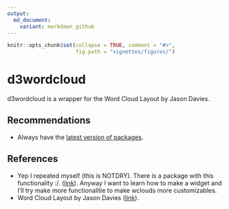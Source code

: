```yaml
---
output:
  md_document:
    variant: markdown_github
---
```


<!-- README.md is generated from README.Rmd. Please edit that file -->

```r
knitr::opts_chunk$set(collapse = TRUE, comment = "#>",
                      fig.path = "vignettes/figures/")
```

# d3wordcloud

d3wordcloud is a wrapper for the Word Cloud Layout by Jason Davies.

## Recommendations

 - Always have the [latest version of packages](https://github.com/ramnathv/htmlwidgets/issues/100).

## References
 - Yep I repeated myself (this is NOTDRY). There is a package with this functionality :/.  ([link](https://github.com/adymimos/rWordCloud)). Anyway I want to learn how to make a widget and I'll try make more functionalitie to make wclouds more customizables.
 - Word Cloud Layout by Jason Davies ([link](http://www.jasondavies.com/wordcloud)).
